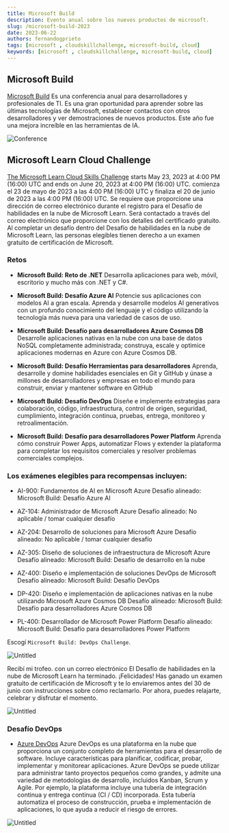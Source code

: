```yaml
---
title: Microsoft Build
description: Evento anual sobre los nuevos productos de microsoft.
slug: /microsoft-build-2023
date: 2023-06-22
authors: fernandogprieto
tags: [microsoft , cloudskillchallenge, microsoft-build, cloud]
keywords: [microsoft , cloudskillchallenge, microsoft-build, cloud]
---
```


## Microsoft Build

[Microsoft Build](https://build.microsoft.com/) Es una conferencia anual para desarrolladores y profesionales de TI. Es una gran oportunidad para aprender sobre las últimas tecnologías de Microsoft, establecer contactos con otros desarrolladores y ver demostraciones de nuevos productos.
Este año fue una mejora increíble en las herramientas de IA.

![Conference](https://gitlab.com/fernandogprieto/fgp-website/-/raw/main/static/img/blog/microsoft-build-ai.png)

## Microsoft Learn Cloud Challenge
[The Microsoft Learn Cloud Skills Challenge](https://www.microsoft.com/en-US/cloudskillschallenge/build/registration) starts May 23, 2023 at 4:00 PM (16:00) UTC and ends on June 20, 2023 at 4:00 PM (16:00) UTC.
comienza el 23 de mayo de 2023 a las 4:00 PM (16:00) UTC y finaliza el 20 de junio de 2023 a las 4:00 PM (16:00) UTC. Se requiere que proporcione una dirección de correo electrónico durante el registro para el Desafío de habilidades en la nube de Microsoft Learn. Será contactado a través del correo electrónico que proporcione con los detalles del certificado gratuito. Al completar un desafío dentro del Desafío de habilidades en la nube de Microsoft Learn,
las personas elegibles tienen derecho a un examen gratuito de certificación de Microsoft.

### Retos

- **Microsoft Build: Reto de .NET**
Desarrolla aplicaciones para web, móvil, escritorio y mucho más con .NET y C#.

- **Microsoft Build: Desafío Azure AI**
Potencie sus aplicaciones con modelos AI a gran escala. Aprenda y desarrolle modelos AI generativos con un profundo conocimiento del lenguaje y el código utilizando la tecnología más nueva para una variedad de casos de uso.

- **Microsoft Build: Desafío para desarrolladores Azure Cosmos DB**
Desarrolle aplicaciones nativas en la nube con una base de datos NoSQL completamente administrada; construya, escale y optimice aplicaciones modernas en Azure con Azure Cosmos DB.

- **Microsoft Build: Desafío Herramientas para desarrolladores**
Aprenda, desarrolle y domine habilidades esenciales en Git y GitHub y únase a millones de desarrolladores y empresas en todo el mundo para construir, enviar y mantener software en GitHub

- **Microsoft Build: Desafío DevOps**
Diseñe e implemente estrategias para colaboración, código, infraestructura, control de origen, seguridad, cumplimiento, integración continua, pruebas, entrega, monitoreo y retroalimentación.

- **Microsoft Build: Desafío para desarrolladores Power Platform**
Aprenda cómo construir Power Apps, automatizar Flows y extender la plataforma para completar los requisitos comerciales y resolver problemas comerciales complejos.

### Los exámenes elegibles para recompensas incluyen:
- AI-900: Fundamentos de AI en Microsoft Azure Desafío alineado: Microsoft Build: Desafío Azure AI

- AZ-104: Administrador de Microsoft Azure Desafío alineado: No aplicable / tomar cualquier desafío

- AZ-204: Desarrollo de soluciones para Microsoft Azure Desafío alineado: No aplicable / tomar cualquier desafío

- AZ-305: Diseño de soluciones de infraestructura de Microsoft Azure Desafío alineado: Microsoft Build: Desafío de desarrollo en la nube

- AZ-400: Diseño e implementación de soluciones DevOps de Microsoft Desafío alineado: Microsoft Build: Desafío DevOps

- DP-420: Diseño e implementación de aplicaciones nativas en la nube utilizando Microsoft Azure Cosmos DB Desafío alineado: Microsoft Build: Desafío para desarrolladores Azure Cosmos DB

- PL-400: Desarrollador de Microsoft Power Platform Desafío alineado: Microsoft Build: Desafío para desarrolladores Power Platform

Escogí `Microsoft Build: DevOps Challenge`.

![Untitled](https://gitlab.com/fernandogprieto/fgp-website/-/raw/main/static/img/blog/microsoft-devops-challenge.png)

Recibí mi trofeo. con un correo electrónico El Desafío de habilidades en la nube de Microsoft Learn
ha terminado. ¡Felicidades! Has ganado un examen gratuito de certificación de Microsoft y te lo enviaremos antes del 30 de junio con instrucciones sobre cómo reclamarlo. Por ahora, puedes relajarte, celebrar y disfrutar el momento.


![Untitled](https://gitlab.com/fernandogprieto/fgp-website/-/raw/main/static/img/blog/trophy.png)

### Desafío DevOps
- [Azure DevOps](https://dev.azure.com/)
Azure DevOps es una plataforma en la nube que proporciona un conjunto completo de herramientas para el desarrollo de software. Incluye características para
planificar, codificar, probar, implementar y monitorear aplicaciones. Azure DevOps se puede utilizar para administrar tanto proyectos pequeños como grandes, y
admite una variedad de metodologías de desarrollo, incluidos Kanban, Scrum y Agile. Por ejemplo, la plataforma incluye una tubería de integración continua y entrega continua (CI / CD) incorporada.
Esta tubería automatiza el proceso de construcción, prueba e implementación de aplicaciones, lo que ayuda a reducir el riesgo de errores.

![Untitled](https://gitlab.com/fernandogprieto/fgp-website/-/raw/main/static/img/blog/azure-DevOps.png)




